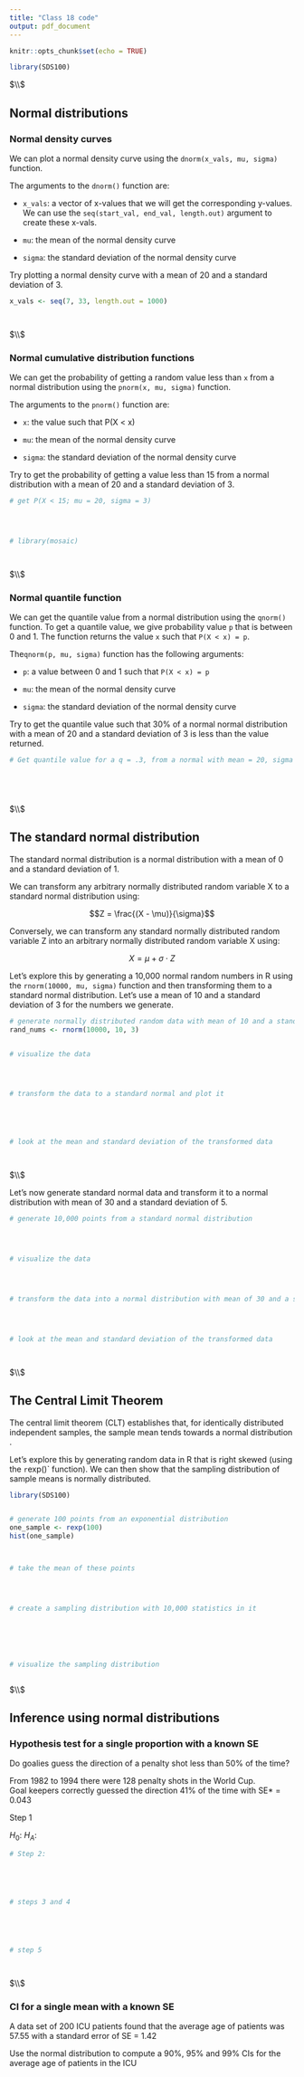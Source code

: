 ```yaml
---
title: "Class 18 code"
output: pdf_document
---
```


```r
knitr::opts_chunk$set(echo = TRUE)
```




```r

library(SDS100)

```






$\\$




##  Normal distributions



### Normal density curves


We can plot a normal density curve using the `dnorm(x_vals, mu, sigma)` function.

The arguments to the `dnorm()` function are: 

- `x_vals`: a vector of x-values that we will get the corresponding y-values. We
can use the `seq(start_val, end_val, length.out)` argument to create these x-vals.

- `mu`: the mean of the normal density curve

- `sigma`: the standard deviation of the normal density curve



Try plotting a normal density curve with a mean of 20 and a standard deviation of 3.


```r

x_vals <- seq(7, 33, length.out = 1000)




```




$\\$




### Normal cumulative distribution functions 


We can get the probability of getting a random value less than `x` from a normal distribution using the `pnorm(x, mu, sigma)` function.

The arguments to the `pnorm()` function are: 

- `x`: the value such that P(X < x)

- `mu`: the mean of the normal density curve

- `sigma`: the standard deviation of the normal density curve


Try to get the probability of getting a value less than 15 from a normal distribution with a mean of 20 and a standard deviation of 3.


```r

# get P(X < 15; mu = 20, sigma = 3)




# library(mosaic)




```




$\\$




### Normal quantile function 


We can get the quantile value from a normal distribution using the `qnorm()` function. To get a quantile value, we give probability value `p` that is between 0 and 1. The function returns the value `x` such that `P(X < x) = p`. 


The`qnorm(p, mu, sigma)` function has the following arguments: 

- `p`: a value between 0 and 1 such that `P(X < x) = p`

- `mu`: the mean of the normal density curve

- `sigma`: the standard deviation of the normal density curve


Try to get the quantile value such that 30% of a normal normal distribution with a mean of 20 and a standard deviation of 3 is less than the value returned. 


```r

# Get quantile value for a q = .3, from a normal with mean = 20, sigma = 3






``` 





$\\$




## The standard normal distribution 


The standard normal distribution is a normal distribution with a mean of 0 and a standard deviation of 1. 

We can transform any arbitrary normally distributed random variable X to a standard normal distribution using: 

$$Z = \frac{(X - \mu)}{\sigma}$$

Conversely, we can transform any standard normally distributed random variable Z into an arbitrary normally distributed random variable X using: 


$$X = \mu + \sigma \cdot Z$$

Let's explore this by generating a 10,000 normal random numbers in R using the `rnorm(10000, mu, sigma)` function and then transforming them to a standard normal distribution. Let's use a mean of 10 and a standard deviation of 3 for the numbers we generate. 


```r

# generate normally distributed random data with mean of 10 and a standard deviation of 3
rand_nums <- rnorm(10000, 10, 3)


# visualize the data




# transform the data to a standard normal and plot it





# look at the mean and standard deviation of the transformed data




```



$\\$


Let's now generate standard normal data and transform it to a normal distribution with mean of 30 and a standard deviation of 5.


```r


# generate 10,000 points from a standard normal distribution 




# visualize the data




# transform the data into a normal distribution with mean of 30 and a standard deviation of 5 




# look at the mean and standard deviation of the transformed data




```



$\\$




## The Central Limit Theorem


The central limit theorem (CLT) establishes that, for identically distributed independent samples, the sample mean tends towards a normal distribution .

Let's explore this by generating random data in R that is right skewed (using the `r`exp()` function). We can then show that the sampling distribution of sample means is normally distributed. 


```r

library(SDS100)


# generate 100 points from an exponential distribution 
one_sample <- rexp(100)
hist(one_sample)



# take the mean of these points




# create a sampling distribution with 10,000 statistics in it






# visualize the sampling distribution



```





$\\$




## Inference using normal distributions 



### Hypothesis test for a single proportion with a known SE


Do goalies guess the direction of a penalty shot less than 50% of the time? 


From 1982 to 1994 there were 128 penalty shots in the World Cup.  
Goal keepers correctly guessed the direction 41% of the time with SE* = 0.043                             



Step 1 

$H_0$: 
$H_A$:



```r



# Step 2: 





# steps 3 and 4





# step 5




```



$\\$



### CI for a single mean with a known SE

A data set of 200 ICU patients found that the average age of patients was 57.55 with a standard error of SE = 1.42

Use the normal distribution to compute a 90%, 95% and 99% CIs for the average age of patients in the ICU


```r





```

    




